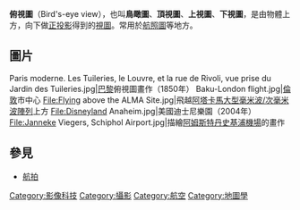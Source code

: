 '''俯視圖'''（Bird's-eye view），也叫'''鳥瞰圖'''、'''頂視圖'''、'''上視圖'''、'''下視圖'''，是由物體上方，向下做[[正投影|正投影]]得到的[[視圖|視圖]]。常用於[[航拍|航照圖]]等地方。

== 圖片 ==
<gallery mode="packed" heights="160">
Paris moderne. Les Tuileries, le Louvre, et la rue de Rivoli, vue prise du Jardin des Tuileries.jpg|[[巴黎|巴黎]]俯視圖畫作（1850年）
Baku-London flight.jpg|[[倫敦|倫敦]]市中心
File:Flying above the ALMA Site.jpg|飛越[[阿塔卡馬大型毫米波/次毫米波陣列|阿塔卡馬大型毫米波/次毫米波陣列]]上方
File:Disneyland Anaheim.jpg|美國迪士尼樂園（2004年）
File:Janneke Viegers, Schiphol Airport.jpg|描繪[[阿姆斯特丹史基浦機場|阿姆斯特丹史基浦機場]]的畫作
</gallery>

== 參見 ==
* [[航拍|航拍]]

{{wikt}}
{{commonscat|Bird's-eye view}}
{{攝影小作品}}

[[Category:影像科技|Category:影像科技]]
[[Category:攝影|Category:攝影]]
[[Category:航空|Category:航空]]
[[Category:地圖學|Category:地圖學]]